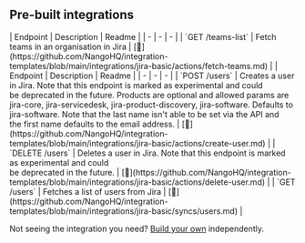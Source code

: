 
## Pre-built integrations

<AccordionGroup>


<Accordion title="Teams">
| Endpoint | Description | Readme |
| - | - | - |
| `GET /teams-list` | Fetch teams in an organisation in Jira | [🔗](https://github.com/NangoHQ/integration-templates/blob/main/integrations/jira-basic/actions/fetch-teams.md) |
</Accordion>


<Accordion title="Users">
| Endpoint | Description | Readme |
| - | - | - |
| `POST /users` | Creates a user in Jira. Note that this endpoint is marked as experimental and could <br />be deprecated in the future. Products are optional and allowed params are<br />jira-core, jira-servicedesk, jira-product-discovery, jira-software. Defaults to <br />jira-software. Note that the last name isn't able to be set via the API and <br />the first name defaults to the email address. | [🔗](https://github.com/NangoHQ/integration-templates/blob/main/integrations/jira-basic/actions/create-user.md) |
| `DELETE /users` | Deletes a user in Jira. Note that this endpoint is marked as experimental and could <br />be deprecated in the future. | [🔗](https://github.com/NangoHQ/integration-templates/blob/main/integrations/jira-basic/actions/delete-user.md) |
| `GET /users` | Fetches a list of users from Jira | [🔗](https://github.com/NangoHQ/integration-templates/blob/main/integrations/jira-basic/syncs/users.md) |
</Accordion>

</AccordionGroup>

<Tip>Not seeing the integration you need? [Build your own](https://docs.nango.dev/guides/platform/functions) independently.</Tip>
